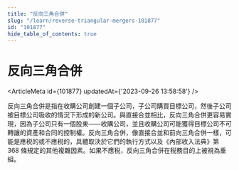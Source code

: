 ```yaml
---
title: "反向三角合併"
slug: "/learn/reverse-triangular-mergers-101877"
id: "101877"
hide_table_of_contents: true
---
```



# 反向三角合併

<ArticleMeta id={101877} updatedAt={'2023-09-26 13:58:58'} />
<div className='border-solid border-b border-t-0 my-4 border-[var(--ifm-color-gray-300)]' />

反向三角合併是指在收購公司創建一個子公司，子公司購買目標公司，然後子公司被目標公司吸收的情況下形成的新公司。與直接合並相比，反向三角合併更容易實現，因為子公司只有一個股東——收購公司，並且收購公司可能獲得目標公司不可轉讓的資產和合同的控制權。反向三角合併，像直接合並和前向三角合併一樣，可能是應税的或不應税的，具體取決於它們的執行方式以及《內部收入法典》第 368 條規定的其他複雜因素。如果不應税，反向三角合併在税務目的上被視為重組。
